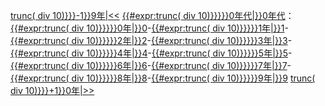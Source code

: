 <div class="toc" style="float:right;clear:right;">
[[:Category:{{#expr:{{{1|trunc({{CURRENTYEAR}} div 10)}}}-1}}9年{{{2|}}}|<<]] [[:Category:{{{1|{{#expr:trunc({{CURRENTYEAR}} div 10)}}}}}0年代{{{2|}}}|{{{1|{{#expr:trunc({{CURRENTYEAR}} div 10)}}}}}0年代{{{2|}}}]]：[[:Category:{{{1|{{#expr:trunc({{CURRENTYEAR}} div 10)}}}}}0年{{{2|}}}|{{{1|{{#expr:trunc({{CURRENTYEAR}} div 10)}}}}}0]]-[[:Category:{{{1|{{#expr:trunc({{CURRENTYEAR}} div 10)}}}}}1年{{{2|}}}|{{{1|{{#expr:trunc({{CURRENTYEAR}} div 10)}}}}}1]]-[[:Category:{{{1|{{#expr:trunc({{CURRENTYEAR}} div 10)}}}}}2年{{{2|}}}|{{{1|{{#expr:trunc({{CURRENTYEAR}} div 10)}}}}}2]]-[[:Category:{{{1|{{#expr:trunc({{CURRENTYEAR}} div 10)}}}}}3年{{{2|}}}|{{{1|{{#expr:trunc({{CURRENTYEAR}} div 10)}}}}}3]]-[[:Category:{{{1|{{#expr:trunc({{CURRENTYEAR}} div 10)}}}}}4年{{{2|}}}|{{{1|{{#expr:trunc({{CURRENTYEAR}} div 10)}}}}}4]]-[[:Category:{{{1|{{#expr:trunc({{CURRENTYEAR}} div 10)}}}}}5年{{{2|}}}|{{{1|{{#expr:trunc({{CURRENTYEAR}} div 10)}}}}}5]]-[[:Category:{{{1|{{#expr:trunc({{CURRENTYEAR}} div 10)}}}}}6年{{{2|}}}|{{{1|{{#expr:trunc({{CURRENTYEAR}} div 10)}}}}}6]]-[[:Category:{{{1|{{#expr:trunc({{CURRENTYEAR}} div 10)}}}}}7年{{{2|}}}|{{{1|{{#expr:trunc({{CURRENTYEAR}} div 10)}}}}}7]]-[[:Category:{{{1|{{#expr:trunc({{CURRENTYEAR}} div 10)}}}}}8年{{{2|}}}|{{{1|{{#expr:trunc({{CURRENTYEAR}} div 10)}}}}}8]]-[[:Category:{{{1|{{#expr:trunc({{CURRENTYEAR}} div 10)}}}}}9年{{{2|}}}|{{{1|{{#expr:trunc({{CURRENTYEAR}} div 10)}}}}}9]] [[:Category:{{#expr:{{{1|trunc({{CURRENTYEAR}} div 10)}}}+1}}0年{{{2|}}}|>>]]
</div>
<noinclude>
{{documentation}}
</noinclude>